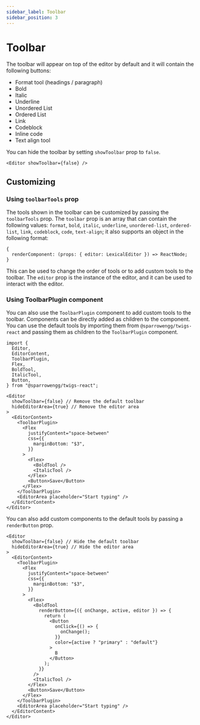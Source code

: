 ```yaml
---
sidebar_label: Toolbar
sidebar_position: 3
---
```


# Toolbar

The toolbar will appear on top of the editor by default and it will contain the following buttons:

- Format tool (headings / paragraph)
- Bold
- Italic
- Underline
- Unordered List
- Ordered List
- Link
- Codeblock
- Inline code
- Text align tool

You can hide the toolbar by setting `showToolbar` prop to `false`.

```tsx
<Editor showToolbar={false} />
```

## Customizing

### Using `toolbarTools` prop

The tools shown in the toolbar can be customized by passing the `toolbarTools` prop. The `toolbar` prop is an array that can contain the following values: `format`, `bold`, `italic`, `underline`, `unordered-list`, `ordered-list`, `link`, `codeblock`, `code`, `text-align`; it also supports an object in the following format:

```tsx
{
  renderComponent: (props: { editor: LexicalEditor }) => ReactNode;
}
```

This can be used to change the order of tools or to add custom tools to the toolbar. The `editor` prop is the instance of the editor, and it can be used to interact with the editor.

### Using ToolbarPlugin component

You can also use the `ToolbarPlugin` component to add custom tools to the toolbar. Components can be directly added as children to the component. You can use the default tools by importing them from `@sparrowengg/twigs-react` and passing them as children to the `ToolbarPlugin` component.

```tsx
import {
  Editor,
  EditorContent,
  ToolbarPlugin,
  Flex,
  BoldTool,
  ItalicTool,
  Button,
} from "@sparrowengg/twigs-react";
```

```tsx live
<Editor
  showToolbar={false} // Remove the default toolbar
  hideEditorArea={true} // Remove the editor area
>
  <EditorContent>
    <ToolbarPlugin>
      <Flex
        justifyContent="space-between"
        css={{
          marginBottom: "$3",
        }}
      >
        <Flex>
          <BoldTool />
          <ItalicTool />
        </Flex>
        <Button>Save</Button>
      </Flex>
    </ToolbarPlugin>
    <EditorArea placeholder="Start typing" />
  </EditorContent>
</Editor>
```

You can also add custom components to the default tools by passing a `renderButton` prop.

```tsx live
<Editor
  showToolbar={false} // Hide the default toolbar
  hideEditorArea={true} // Hide the editor area
>
  <EditorContent>
    <ToolbarPlugin>
      <Flex
        justifyContent="space-between"
        css={{
          marginBottom: "$3",
        }}
      >
        <Flex>
          <BoldTool
            renderButton={({ onChange, active, editor }) => {
              return (
                <Button
                  onClick={() => {
                    onChange();
                  }}
                  color={active ? "primary" : "default"}
                >
                  B
                </Button>
              );
            }}
          />
          <ItalicTool />
        </Flex>
        <Button>Save</Button>
      </Flex>
    </ToolbarPlugin>
    <EditorArea placeholder="Start typing" />
  </EditorContent>
</Editor>
```

